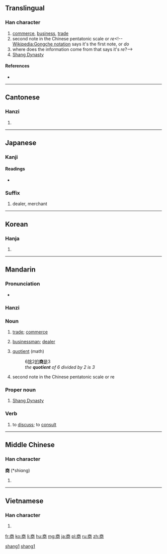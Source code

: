 ==Translingual==

===Han character===
{{Han char|rn=30|rad=口|as=08|sn=11|four=0022<sub>7</sub>|canj=卜金月口 (YCBR)}}

# [[commerce]], [[business]], [[trade]]
# second note in the Chinese pentatonic scale or ''re''<!--[[Wikipedia:Gongche notation]] says it's the first note, or ''do''
# where does the information come from that says it's ''re''?-->
# [[wikipedia:Shang Dynasty|Shang Dynasty]]

====References====
* {{Han ref|kx=0194.320|dkj=03803|dj=0415.090|hdz=10288.060|uh=5546|ud=21830|bh=B0D3|bd=45267}}

----

==Cantonese==

===Hanzi===
{{yue-hanzi|jyut=[[soeng1]]|y=seung1}}

# {{defn|lang=yue|sort=口08}}

----

==Japanese==

===Kanji===
{{ja-kanji|grade=3|rs=口08}}

====Readings====
* {{ja-readings|on=[[しょう]] (shō)|kun=[[あきなう]] (akinau)}}

===Suffix===
{{ja-pos|k|suffix|hira=しょう|rom=shō}}

# dealer, merchant
----

==Korean==

===Hanja===
{{ko-hanja|hangeul=상|rv=sang|mr=sang}}

# {{defn|lang=ko|sort=口08}}

----

==Mandarin==

===Pronunciation===
* {{IPA|[ ʂaŋ˥˥ ]|lang=cmn}}

===Hanzi===
{{cmn-hanzi|pin=[[shāng]] ([[shang1]])|wg=shang<sup>1</sup>}}

===Noun===
{{cmn-noun|ts|pin=shāng|pint=shang1|rs=口08}}

# {{Beginning Mandarin|lang=cmn|sc=Hant|sort=口08}} [[trade]]; [[commerce]]
# {{Beginning Mandarin|lang=cmn|sc=Hant|sort=口08}} [[businessman]]; [[dealer]]
# {{Beginning Mandarin|lang=cmn|sc=Hant|sort=口08}} [[quotient]] (math)
#: 6[[除]]2[[的]]'''商'''[[是]]3
#: ''the '''quotient''' of 6 divided by 2 is 3''
# {{context|archaic|lang=cmn|sc=Hant|sort=口08}} second note in the Chinese pentatonic scale or re

===Proper noun===
{{cmn-proper noun|ts|pin=shāng|pint=shang1|rs=口08}}

# [[w:Shang Dynasty|Shang Dynasty]]

===Verb===
{{cmn-verb|ts|pin=shāng|pint=shang1|rs=口08}}

# {{Beginning Mandarin|lang=cmn|sc=Hant|sort=口08}} to [[discuss]]; to [[consult]]

[[Category:Mandarin archaic terms in simplified script|shang1]]
[[Category:cmn:Beginning Mandarin in simplified script|shang1]]

----

==Middle Chinese==

===Han character===
'''商''' (*shiɑng)<!--note: asterisk indicates that this character appears more than four times in the Tang Dynasty corpus of literature-->

# {{defn|lang=zhx-mid|sort=口08}}

----

==Vietnamese==

===Han character===
{{vi-hantu|[[thương]]|rs=口08}}

# {{defn|lang=vi|sort=口08}}

[[fr:商]]
[[ko:商]]
[[li:商]]
[[hu:商]]
[[mg:商]]
[[ja:商]]
[[pl:商]]
[[ru:商]]
[[zh:商]]